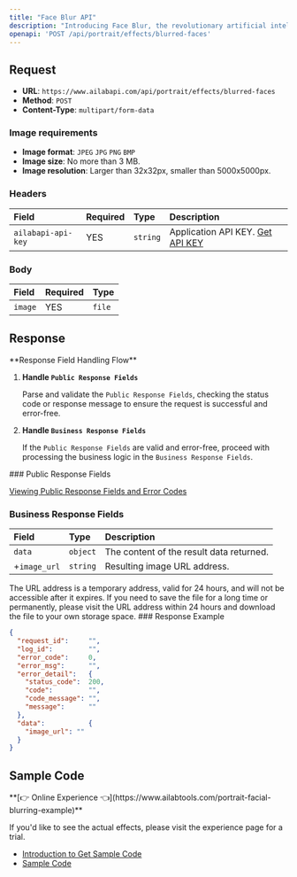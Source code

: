 ```yaml
---
title: "Face Blur API"
description: "Introducing Face Blur, the revolutionary artificial intelligence algorithm that automatically blurs faces in images to desensitize them. With Face Blur, you can quickly and easily blur out faces in any image with the click of a button. This cutting-edge technology allows you to protect the identity of people in your photos while still maintaining the quality of the image. Face Blur is the perfect solution for anyone who wants to desensitize their images without sacrificing quality. Get Face Blur today and take your privacy protection to the next level."
openapi: 'POST /api/portrait/effects/blurred-faces'
---
```


## Request

- **URL**: `https://www.ailabapi.com/api/portrait/effects/blurred-faces`
- **Method**: `POST`
- **Content-Type**: `multipart/form-data`

### Image requirements

- **Image format**: `JPEG` `JPG` `PNG` `BMP`
- **Image size**: No more than 3 MB.
- **Image resolution**: Larger than 32x32px, smaller than 5000x5000px.

### Headers

| Field              | Required | Type     | Description                                        |
|:-------------------|:---------|:---------|:---------------------------------------------------|
| `ailabapi-api-key` | YES      | `string` | Application API KEY. [Get API KEY](/docs/get-api-key) |

### Body

| Field   | Required | Type   |
|:--------|:---------|:-------|
| `image` | YES      | `file` |

## Response
<Warning>
**Response Field Handling Flow**

1. **Handle `Public Response Fields`**

   Parse and validate the `Public Response Fields`, checking the status code or response message to ensure the request is successful and error-free.

2. **Handle `Business Response Fields`**

   If the `Public Response Fields` are valid and error-free, proceed with processing the business logic in the `Business Response Fields`.
</Warning>
### Public Response Fields

<a href="/docs/response-description" target="_blank">Viewing Public Response Fields and Error Codes</a>

### Business Response Fields

| Field        | Type     | Description                              |
|:-------------|:---------|:-----------------------------------------|
| `data`       | `object` | The content of the result data returned. |
| +`image_url` | `string` | Resulting image URL address.             |
<Tip>
The URL address is a temporary address, valid for 24 hours, and will not be accessible after it expires. If you need to save the file for a long time or permanently, please visit the URL address within 24 hours and download the file to your own storage space.
</Tip>
### Response Example

```json
{
  "request_id":     "",
  "log_id":         "",
  "error_code":     0,
  "error_msg":      "",
  "error_detail":   {
    "status_code":  200,
    "code":         "",
    "code_message": "",
    "message":      ""
  },
  "data":           {
    "image_url": ""
  }
}
```

## Sample Code
<Tip>
**[👉 Online Experience 👈](https://www.ailabtools.com/portrait-facial-blurring-example)**

If you'd like to see the actual effects, please visit the experience page for a trial.

- [Introduction to Get Sample Code](get-sample-code)
- [Sample Code][PostmanURL]

[PostmanURL]: https://documenter.getpostman.com/view/26387069/2s93JxqgHE#837e8e84-6844-4671-aa1a-f64b8e047541
</Tip>